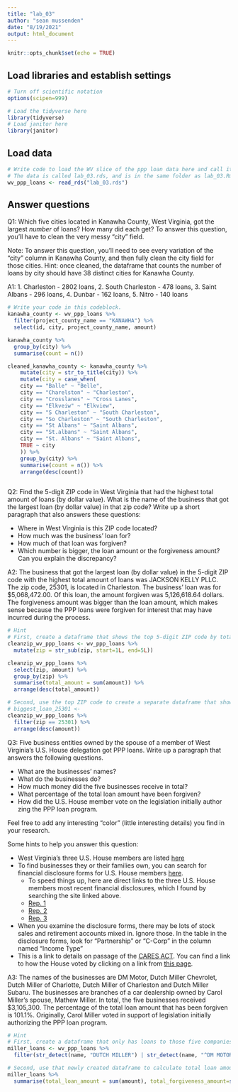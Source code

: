 ```yaml
---
title: "lab_03"
author: "sean mussenden"
date: "8/19/2021"
output: html_document
---
```


```r
knitr::opts_chunk$set(echo = TRUE)
```

## Load libraries and establish settings
```r
# Turn off scientific notation
options(scipen=999)

# Load the tidyverse here
library(tidyverse)
# Load janitor here
library(janitor)

```

## Load data
```r
# Write code to load the WV slice of the ppp loan data here and call it wv_ppp_loans.
# The data is called lab_03.rds, and is in the same folder as lab_03.Rmd (this data notebook)
wv_ppp_loans <- read_rds("lab_03.rds")

```

## Answer questions

Q1: Which five cities located in Kanawha County, West Virginia, got the largest _number_ of loans? How many did each get? To answer this question, you'll have to clean the very messy "city" field.

Note: To answer this question, you'll need to see every variation of the "city" column in Kanawha County, and then fully clean the city field for those cities. Hint: once cleaned, the dataframe that counts the number of loans by city should have 38 distinct cities for Kanawha County.

A1: 1. Charleston - 2802 loans, 2. South Charleston - 478 loans, 3. Saint Albans - 296 loans, 4. Dunbar - 162 loans, 5. Nitro - 140 loans
```r
# Write your code in this codeblock.
kanawha_county <- wv_ppp_loans %>%
  filter(project_county_name == "KANAWHA") %>%
  select(id, city, project_county_name, amount)
```

```r
kanawha_county %>%
  group_by(city) %>%
  summarise(count = n())
```
```r
cleaned_kanawha_county <- kanawha_county %>%
    mutate(city = str_to_title(city)) %>%
    mutate(city = case_when(
    city == "Balle" ~ "Belle",
    city == "Charelston" ~ "Charleston",
    city == "Crosslanes" ~ "Cross Lanes",
    city == "Elkveiw" ~ "Elkview",
    city == "S Charleston" ~ "South Charleston",
    city == "So Charleston" ~ "South Charleston",
    city == "St Albans" ~ "Saint Albans",
    city == "St.albans" ~ "Saint Albans",
    city == "St. Albans" ~ "Saint Albans",
    TRUE ~ city
    )) %>%
    group_by(city) %>%
    summarise(count = n()) %>%
    arrange(desc(count))
    
```

Q2: Find the 5-digit ZIP code in West Virginia that had the highest total amount of loans (by dollar value). What is the name of the business that got the largest loan (by dollar value) in that zip code? Write up a short paragraph that also answers these questions:

* Where in West Virginia is this ZIP code located?
* How much was the business' loan for?
* How much of that loan was forgiven?
* Which number is bigger, the loan amount or the forgiveness amount? Can you explain the discrepancy?

A2: The business that got the largest loan (by dollar value) in the 5-digit ZIP code with the highest total amount of loans was JACKSON KELLY PLLC. The zip code, 25301, is located in Charleston. The business' loan was for $5,068,472.00. Of this loan, the amount forgiven was 5,126,618.64 dollars. The forgiveness amount was bigger than the loan amount, which makes sense because the PPP loans were forgiven for interest that may have incurred during the process.

```r
# Hint
# First, create a dataframe that shows the top 5-digit ZIP code by total dollar amount
cleanzip_wv_ppp_loans <- wv_ppp_loans %>%
  mutate(zip = str_sub(zip, start=1L, end=5L))

cleanzip_wv_ppp_loans %>%
  select(zip, amount) %>%
  group_by(zip) %>%
  summarise(total_amount = sum(amount)) %>%
  arrange(desc(total_amount))


```



```r
# Second, use the top ZIP code to create a separate dataframe that shows the business with the biggest loan in that ZIP code.
# biggest_loan_25301 <- 
cleanzip_wv_ppp_loans %>%
  filter(zip == 25301) %>%
  arrange(desc(amount))
```

Q3: Five business entities owned by the spouse of a member of West Virginia's U.S. House delegation got PPP loans. Write up a paragraph that answers the following questions.   

  * What are the businesses' names?
  * What do the businesses do?
  * How much money did the five businesses receive in total?
  * What percentage of the total loan amount have been forgiven?
  * How did the U.S. House member vote on the legislation initially author zing the PPP loan program.

Feel free to add any interesting "color" (little interesting details) you find in your research.  

Some hints to help you answer this question:

* West Virginia's three U.S. House members are listed [here](https://www.govtrack.us/congress/members/WV#representatives)
* To find businesses they or their families own, you can search for financial disclosure forms for U.S. House members [here](https://disclosures-clerk.house.gov/PublicDisclosure/FinancialDisclosure#Search).
  * To speed things up, here are direct links to the three U.S. House members most recent financial disclosures, which I found by searching the site linked above.
  * [Rep. 1](https://disclosures-clerk.house.gov/public_disc/financial-pdfs/2020/10042042.pdf)
  * [Rep. 2](https://disclosures-clerk.house.gov/public_disc/financial-pdfs/2020/10040330.pdf)
  * [Rep. 3](https://disclosures-clerk.house.gov/public_disc/financial-pdfs/2020/10042734.pdf)
* When you examine the disclosure forms, there may be lots of stock sales and retirement accounts mixed in.  Ignore those. In the table in the disclosure forms, look for "Partnership" or "C-Corp" in the column named "Income Type"
* This is a link to details on passage of the [CARES ACT](https://www.congress.gov/bill/116th-congress/house-bill/748). You can find a link to how the House voted by clicking on a link from [this page](https://www.congress.gov/bill/116th-congress/house-bill/748/actions).

A3: The names of the businesses are DM Motor, Dutch Miller Chevrolet, Dutch Miller of Charlotte, Dutch Miller of Charleston and Dutch Miller Subaru. The businesses are branches of a car dealership owned by Carol Miller's spouse, Mathew Miller. In total, the five businesses received $3,105,300. The percentage of the total loan amount that has been forgiven is 101.1%. Originally, Carol Miller voted in support of legislation initially authorizing the PPP loan program.

```r
# Hint
# First, create a dataframe that only has loans to those five companies
miller_loans <- wv_ppp_loans %>%
  filter(str_detect(name, "DUTCH MILLER") | str_detect(name, "^DM MOTOR"))
```


```r
# Second, use that newly created dataframe to calculate total loan amount and percentage forgiven for those companies
miller_loans %>%
  summarise(total_loan_amount = sum(amount), total_forgiveness_amount=sum(forgiveness_amount), percentage_forgiven=total_forgiveness_amount/total_loan_amount*100)
```
